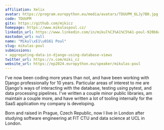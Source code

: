 ```yaml
---
affiliation: Xelix
avatar: https://program.europython.eu/media/avatars/TDUUPM_6LJy7B0.jpg
code: TDUUPM
gitx: https://github.com/mikicz
homepage: https://www.mikulaspoul.cz/
linkedin_url: https://www.linkedin.com/in/mikul%C3%A1%C5%A1-poul-920b6a59/
mastodon_url: null
name: "Mikul\xE1\u0161 Poul"
slug: mikulas-poul
submissions:
- aggregating-data-in-django-using-database-views
twitter_url: https://x.com/miki_cz
website_url: https://ep2024.europython.eu/speaker/mikulas-poul
---
```


I've now been coding more years than not, and have been working with Django professionally for 10 years. Particular areas of interest to me are Django's ways of interacting with the database, testing using pytest, and data processing pipelines. I've written a couple minor public libraries, am maintain a couple more, and have written a lot of tooling internally for the SaaS application my company is developing.

Born and raised in Prague, Czech Republic, now I live in London after studying software engineering at FIT CTU and data science at UCL in London.
